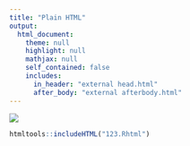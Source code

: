 ```yaml
---
title: "Plain HTML"
output: 
  html_document:
    theme: null
    highlight: null
    mathjax: null
    self_contained: false
    includes:
      in_header: "external head.html"
      after_body: "external afterbody.html"
---
```


<img src="https://new.ntpu.edu.tw/assets/logo/ntpu.png"/>

```r
htmltools::includeHTML("123.Rhtml")
```


